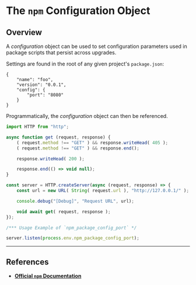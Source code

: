 # The `npm` Configuration Object #

## Overview ##

A *configuration* object can be used to set configuration parameters used in package scripts that persist across upgrades.

Settings are found in the root of any given project's `package.json`:

```json5
{
    "name": "foo",
    "version": "0.0.1",
    "config": {
        "port": "8080"
    }
}
```

Programmatically, the *configuration* object can then be referenced.

```js
import HTTP from "http";

async function get (request, response) {
    ( request.method !== "GET" ) && response.writeHead( 405 );
    ( request.method !== "GET" ) && response.end();

    response.writeHead( 200 );

    response.end(() => void null);
}

const server = HTTP.createServer(async (request, response) => {
    const url = new URL( String( request.url ), "http://127.0.0.1/" );

    console.debug("[Debug]", "Request URL", url);

    void await get( request, response );
});

/*** Usage Example of `npm_package_config_port` */

server.listen(process.env.npm_package_config_port);
```

---

## References ##

- [**Official `npm` Documentation**](https://docs.npmjs.com/cli/v6/using-npm/config)